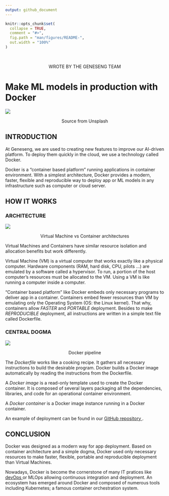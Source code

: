 ```yaml
---
output: github_document
---
```


<!-- README.md is generated from README.Rmd. Please edit that file -->

```r
knitr::opts_chunk$set(
  collapse = TRUE,
  comment = "#>",
  fig.path = "man/figures/README-",
  out.width = "100%"
)
```

<br>

<p align="center" color="#64677F"> WROTE BY THE GENESENG TEAM </p>

# Make ML models in production with Docker

<a href=#><img src='https://geneseng.com/wp-content/uploads/2022/08/container.jpg'></a>

<p align="center" color="#64677F"> Source from Unsplash </p>

## INTRODUCTION

<p color="#64677F"> At Geneseng, we are used to creating new features to improve our AI-driven platform. To deploy them quickly in the cloud, we use a technology called Docker. </p>

<p color="#64677F"> Docker is a “container based platform” running applications in container environment. With a simplest architecture, Docker provides a modern, faster, flexible and reproducible way to deploy app or ML models in any infrastructure such as computer or cloud server. </p>


## HOW IT WORKS

### ARCHITECTURE

<a href=#><img src='https://geneseng.com/wp-content/uploads/2022/08/virtual_machines_vs_containers.jpg'></a>

<p align="center" color="#64677F"> Virtual Machine vs Container architectures </p>

<p color="#64677F"> Virtual Machines and Containers have similar resource isolation and allocation benefits but work differently. </p>

<p color="#64677F"> Virtual Machine (VM) is a virtual computer that works exactly like a physical computer. Hardware components (RAM, hard disk, CPU, pilots …) are emulated by a software called a hypervisor. To run, a portion of the host computer’s resources must be allocated to the VM. Using a VM is like running a computer inside a computer. </p>

<p color="#64677F"> “Container based platform” like Docker embeds only necessary programs to deliver app in a container. Containers embed fewer resources than VM by emulating only the Operating System (OS: the Linux kernel). That why, containers allow *FASTER* and *PORTABLE* deployment. Besides to make *REPRODUCIBLE* deployment, all instructions are written in a simple text file called Dockerfile. </p>

### CENTRAL DOGMA

<a href=#><img src='https://geneseng.com/wp-content/uploads/2022/08/pipeline_docker.png'></a>

<p align="center" color="#64677F"> Docker pipeline </p>

<p color="#64677F"> The *Dockerfile* works like a cooking recipe. It gathers all necessary instructions to build the desirable program. Docker builds a Docker image automatically by reading the instructions from the Dockerfile. </p>

<p color="#64677F"> A *Docker image* is a read-only template used to create the Docker container. It is composed of several layers packaging all the dependencies, libraries, and code for an operational container environment. </p>

<p color="#64677F"> A *Docker container* is a Docker image instance running in a Docker container. </p>

<p color="#64677F"> An example of deployment can be found in our <a href= "https://github.com/Geneseng/genesengBlog/inst/Make_ML_models_in_production_with_Docker/Supp"> GitHub repository </a>. </p>

## CONCLUSION

<p color="#64677F"> Docker was designed as a modern way for app deployment. Based on container architecture and a simple dogma, Docker used only necessary resources to make faster, flexible, portable and reproducible deployment than Virtual Machines. </p>

<p color="#64677F"> Nowadays, Docker is become the cornerstone of many IT pratices like <a href = "https://geneseng.com/introduction_to_devops_methodology/"> devOps </a> or MLOps allowing continuous integration and deployment. An ecosystem has emerged around Docker and composed of numerous tools including Kubernetes; a famous container orchestration system. </p>





